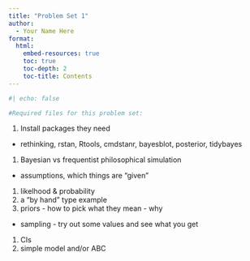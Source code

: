 ```yaml
---
title: "Problem Set 1"
author:
  - Your Name Here
format: 
  html:
    embed-resources: true
    toc: true
    toc-depth: 2
    toc-title: Contents
---
```


```r
#| echo: false

#Required files for this problem set:

```

1. Install packages they need 
  - rethinking, rstan, Rtools, cmdstanr, bayesblot, posterior, tidybayes
1. Bayesian vs frequentist philosophical simulation
  - assumptions, which things are "given"
1. likelhood & probability
1. a "by hand" type example
1. priors - how to pick what they mean - why
  - sampling - try out some values and see what you get
1. CIs
1. simple model and/or ABC








